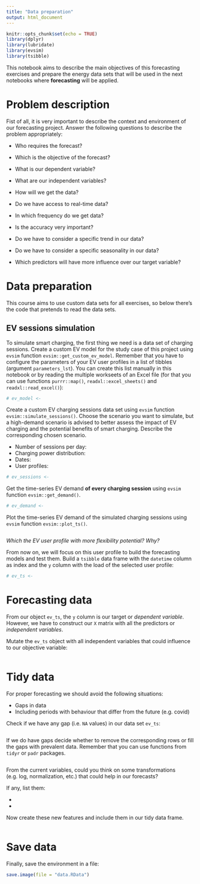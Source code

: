 ```yaml
---
title: "Data preparation"
output: html_document
---
```


```r
knitr::opts_chunk$set(echo = TRUE)
library(dplyr)
library(lubridate)
library(evsim)
library(tsibble)
```


This notebook aims to describe the main objectives of this forecasting exercises and prepare the energy data sets that will be used in the next notebooks where **forecasting** will be applied. 

# Problem description

Fist of all, it is very important to describe the context and environment of our forecasting project. Answer the following questions to describe the problem appropriately:

* Who requires the forecast?​

* Which is the objective of the forecast?

* What is our dependent variable?

* What are our independent variables?

* How will we get the data?​

* Do we have access to real-time data?​

* In which frequency do we get data?​

* Is the accuracy very important?​

* Do we have to consider a specific trend in our data?

* Do we have to consider a specific seasonality in our data?

* Which predictors will have more influence over our target variable?




# Data preparation

This course aims to use custom data sets for all exercises, so below there's the code that pretends to read the data sets.

## EV sessions simulation

To simulate smart charging, the first thing we need is a data set of charging sessions. Create a custom EV model for the study case of this project using `evsim` function `evsim::get_custom_ev_model`. Remember that you have to configure the parameters of your EV user profiles in a list of tibbles (argument `parameters_lst`). You can create this list manually in this notebook or by reading the multiple workseets of an Excel file (for that you can use functions `purrr::map()`, `readxl::excel_sheets()` and `readxl::read_excel()`):

```r
# ev_model <- 
```


Create a custom EV charging sessions data set using `evsim` function `evsim::simulate_sessions()`. Choose the scenario you want to simulate, but a high-demand scenario is advised to better assess the impact of EV charging and the potential benefits of smart charging. Describe the corresponding chosen scenario.

- Number of sessions per day: 
- Charging power distribution: 
- Dates: 
- User profiles: 

```r
# ev_sessions <- 
```


Get the time-series EV demand **of every charging session** using `evsim` function `evsim::get_demand()`.

```r
# ev_demand <- 
```


Plot the time-series EV demand of the simulated charging sessions using `evsim` function `evsim::plot_ts()`.

```r

```


*Which the EV user profile with more flexibility potential? Why?* 

From now on, we will focus on this user profile to build the forecasting models and test them. Build a `tsibble` data frame with the `datetime` column as index and the `y` column with the load of the selected user profile:

```r
# ev_ts <- 
```


# Forecasting data

From our object `ev_ts`, the `y` column is our target or *dependent variable*. However, we have to construct our `X` matrix with all the predictors or *independent variables*. 

Mutate the `ev_ts` object with all independent variables that could influence to our objective variable:

```r

```



# Tidy data

For proper forecasting we should avoid the following situations:

* Gaps in data
* Including periods with behaviour that differ from the future (e.g. covid)

Check if we have any gap (i.e. `NA` values) in our data set `ev_ts`:

```r

```

If we do have gaps decide whether to remove the corresponding rows or fill the gaps with prevalent data. Remember that you can use functions from `tidyr` or `padr` packages.

```r

```


From the current variables, could you think on some transformations (e.g. log, normalization, etc.) that could help in our forecasts? 

If any, list them:

* 
* 

Now create these new features and include them in our tidy data frame.

```r

```



# Save data

Finally, save the environment in a file:

```r
save.image(file = "data.RData")
```



